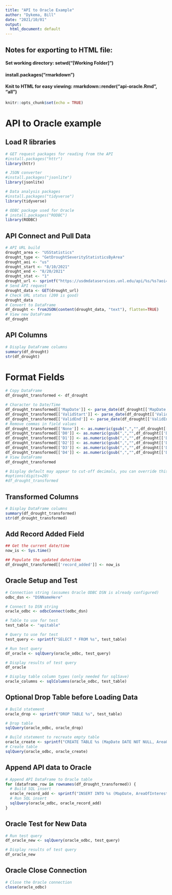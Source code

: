 ```yaml
---
title: "API to Oracle Example"
author: "Dykema, Bill"
date: "2021/10/01"
output:
  html_document: default
---
```


## Notes for exporting to HTML file:
#### Set working directory: setwd("[Working Folder]")
#### install.packages("rmarkdown")
#### Knit to HTML for easy viewing: rmarkdown::render("api-oracle.Rmd", "all")

```r
knitr::opts_chunk$set(echo = TRUE)
```

# API to Oracle example

## Load R libraries
```r

# GET request packages for reading from the API
#install.packages("httr")
library(httr)

# JSON converter
#install.packages("jsonlite")
library(jsonlite)

# Data analysis packages
#install.packages("tidyverse")
library(tidyverse)

# ODBC package used for Oracle
# install.packages("RODBC")
library(RODBC)

```

## API Connect and Pull Data
```r

# API URL build
drought_area <- "USStatistics"
drought_type <- "GetDroughtSeverityStatisticsByArea"
drought_aoi <- "us"
drought_start <- "8/10/2021"
drought_end <- "8/20/2021"
drought_stat <- "1"
drought_url <- sprintf("https://usdmdataservices.unl.edu/api/%s/%s?aoi=%s&startdate=%s&enddate=%s&statisticsType=%s", drought_area, drought_type, drought_aoi, drought_start, drought_end, drought_stat)
# Send API request
drought_data <- GET(drought_url)
# Check URL status (200 is good)
drought_data
# Convert to DataFrame
df_drought <- fromJSON(content(drought_data, "text"), flatten=TRUE)
# View new DataFrame
df_drought

```

## API Columns
```r

# Display DataFrame columns
summary(df_drought)
str(df_drought)

```

# Format Fields
```r

# Copy DataFrame
df_drought_transformed <- df_drought

# Character to Date/Time
df_drought_transformed[['MapDate']] <- parse_date(df_drought[['MapDate']], '%Y%m%d')
df_drought_transformed[['ValidStart']] <- parse_date(df_drought[['ValidStart']], '%Y-%m-%d')
df_drought_transformed[['ValidEnd']] <- parse_date(df_drought[['ValidEnd']], '%Y-%m-%d')
# Remove commas in field values
df_drought_transformed[['None']] <- as.numeric(gsub(",","",df_drought[['None']]))
df_drought_transformed[['D0']] <- as.numeric(gsub(",","",df_drought[['D0']]))
df_drought_transformed[['D1']] <- as.numeric(gsub(",","",df_drought[['D1']]))
df_drought_transformed[['D2']] <- as.numeric(gsub(",","",df_drought[['D2']]))
df_drought_transformed[['D3']] <- as.numeric(gsub(",","",df_drought[['D3']]))
df_drought_transformed[['D4']] <- as.numeric(gsub(",","",df_drought[['D4']]))
# View DataFrame
df_drought_transformed

# Display default may appear to cut-off decimals, you can override this
#options(digits=20)
#df_drought_transformed

```

## Transformed Columns
```r

# Display DataFrame columns
summary(df_drought_transformed)
str(df_drought_transformed)

```

## Add Record Added Field
```r

## Get the current date/time
now_is <- Sys.time()

## Populate the updated date/time
df_drought_transformed[['record_added']] <- now_is

```

## Oracle Setup and Test
```r

# Connection string (assumes Oracle ODBC DSN is already configured)
odbc_dsn <- "DSNNameHere"

# Connect to DSN string
oracle_odbc <- odbcConnect(odbc_dsn)

# Table to use for test
test_table <- "apitable"

# Query to use for test
test_query <- sprintf("SELECT * FROM %s", test_table)

# Run test query
df_oracle <- sqlQuery(oracle_odbc, test_query)

# Display results of test query
df_oracle

# Display table column types (only needed for sqlSave)
oracle_columns <- sqlColumns(oracle_odbc, test_table)

```

## Optional Drop Table before Loading Data
```r

# Build statement
oracle_drop <- sprintf("DROP TABLE %s", test_table)

# Drop table
sqlQuery(oracle_odbc, oracle_drop)

# Build statement to recreate empty table
oracle_create <- sprintf("CREATE TABLE %s (MapDate DATE NOT NULL, AreaOfInterest VARCHAR2(50), None NUMBER(10,2), D0 NUMBER(10,2), D1 NUMBER(10,2), D2 NUMBER(10,2), D3 NUMBER(10,2), D4 NUMBER(10,2), ValidStart DATE, ValidEnd DATE, StatisticFormatID VARCHAR2(50), record_added TIMESTAMP)", test_table)
# Create table
sqlQuery(oracle_odbc, oracle_create)

```

## Append API data to Oracle
```r

# Append API DataFrame to Oracle table
for (dataframe_row in rownames(df_drought_transformed)) {
  # Build SQL insert
  oracle_record_add <- sprintf("INSERT INTO %s (MapDate, AreaOfInterest, None, D0, D1, D2, D3, D4, ValidStart, ValidEnd, StatisticFormatID, record_added) VALUES (TO_DATE('%s', 'YYYY-MM-DD'), '%s', '%d', '%d', '%d', '%d', '%d', '%d', TO_DATE('%s', 'YYYY-MM-DD'), TO_DATE('%s', 'YYYY-MM-DD'), '%s')", test_table, df_drought_transformed[dataframe_row, "MapDate"], df_drought_transformed[dataframe_row, "AreaOfInterest"], df_drought_transformed[dataframe_row, "None"], df_drought_transformed[dataframe_row, "D0"], df_drought_transformed[dataframe_row, "D1"], df_drought_transformed[dataframe_row, "D2"], df_drought_transformed[dataframe_row, "D3"], df_drought_transformed[dataframe_row, "D4"], df_drought_transformed[dataframe_row, "ValidStart"], df_drought_transformed[dataframe_row, "ValidEnd"], df_drought_transformed[dataframe_row, "StatisticFormatID"], df_drought_transformed[dataframe_row, "record_added"])
  # Run SQL insert
  sqlQuery(oracle_odbc, oracle_record_add)
}

```

## Oracle Test for New Data
```r

# Run test query
df_oracle_new <- sqlQuery(oracle_odbc, test_query)

# Display results of test query
df_oracle_new

```

## Oracle Close Connection
```r

# Close the Oracle connection
close(oracle_odbc)

```